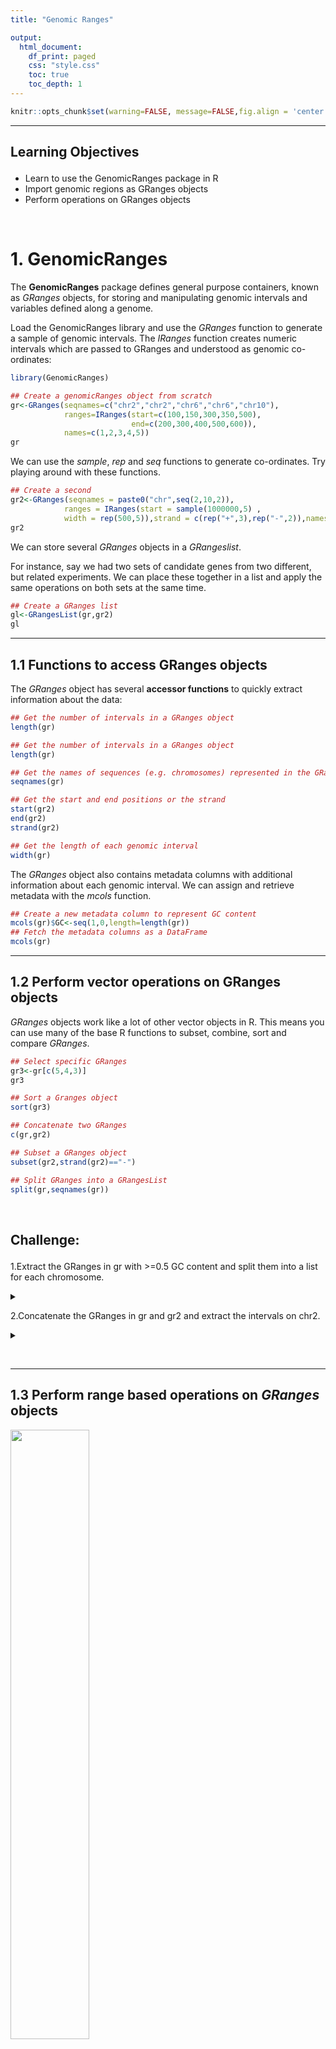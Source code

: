 ```yaml
---
title: "Genomic Ranges"

output:
  html_document:
    df_print: paged
    css: "style.css"
    toc: true
    toc_depth: 1
---
```


<head>
<script src="https://kit.fontawesome.com/ece750edd7.js" crossorigin="anonymous"></script>
</head>

```r
knitr::opts_chunk$set(warning=FALSE, message=FALSE,fig.align = 'center')
```

------------------------------------------------------------------------

## 

::: {.objectives}
<h2>

<i class="far fa-check-square"></i> Learning Objectives

</h2>

-   Learn to use the GenomicRanges package in R
-   Import genomic regions as GRanges objects
-   Perform operations on GRanges objects
:::

<br>

# 1. GenomicRanges

The **GenomicRanges** package defines general purpose containers, known as *GRanges* objects, for storing and manipulating genomic intervals and variables defined along a genome.

Load the GenomicRanges library and use the *GRanges* function to generate a sample of genomic intervals. The *IRanges* function creates numeric intervals which are passed to GRanges and understood as genomic co-ordinates:

```r
library(GenomicRanges)

## Create a genomicRanges object from scratch
gr<-GRanges(seqnames=c("chr2","chr2","chr6","chr6","chr10"),
            ranges=IRanges(start=c(100,150,300,350,500),
                           end=c(200,300,400,500,600)),
            names=c(1,2,3,4,5))
gr
```

We can use the *sample*, *rep* and *seq* functions to generate co-ordinates. Try playing around with these functions.

```r
## Create a second 
gr2<-GRanges(seqnames = paste0("chr",seq(2,10,2)),
            ranges = IRanges(start = sample(1000000,5) ,
            width = rep(500,5)),strand = c(rep("+",3),rep("-",2)),names=seq(1,5))
gr2
```

We can store several *GRanges* objects in a *GRangeslist*.

For instance, say we had two sets of candidate genes from two different, but related experiments. We can place these together in a list and apply the same operations on both sets at the same time.

```r
## Create a GRanges list
gl<-GRangesList(gr,gr2)
gl
```

------------------------------------------------------------------------

## 1.1 Functions to access GRanges objects

The *GRanges* object has several **accessor functions** to quickly extract information about the data:

```r
## Get the number of intervals in a GRanges object
length(gr)
```

```r
## Get the number of intervals in a GRanges object
length(gr)
```

```r
## Get the names of sequences (e.g. chromosomes) represented in the GRanges object
seqnames(gr)
```

```r
## Get the start and end positions or the strand
start(gr2)
end(gr2)
strand(gr2)
```

```r
## Get the length of each genomic interval
width(gr)
```

The *GRanges* object also contains metadata columns with additional information about each genomic interval. We can assign and retrieve metadata with the *mcols* function.

```r
## Create a new metadata column to represent GC content
mcols(gr)$GC<-seq(1,0,length=length(gr))
## Fetch the metadata columns as a DataFrame
mcols(gr)
```

------------------------------------------------------------------------

## 1.2 Perform vector operations on GRanges objects

*GRanges* objects work like a lot of other vector objects in R. This means you can use many of the base R functions to subset, combine, sort and compare *GRanges*.

```r
## Select specific GRanges
gr3<-gr[c(5,4,3)]
gr3
```

```r
## Sort a Granges object
sort(gr3)
```

```r
## Concatenate two GRanges
c(gr,gr2)
```

```r
## Subset a GRanges object
subset(gr2,strand(gr2)=="-")
```

```r
## Split GRanges into a GRangesList
split(gr,seqnames(gr))
```

<br>

::: {.challenge}
<h2>

<i class="fas fa-pencil-alt"></i> Challenge:

</h2>

1.Extract the GRanges in gr with \>=0.5 GC content and split them into a list for each chromosome.

<details>

<summary>

</summary>

::: {.solution}
<h2>

<i class="far fa-eye"></i> Solution:

</h2>

```r
gr_subset=subset(gr,mcols(gr)$GC>=0.5)
split(gr_subset,seqnames(gr_subset))
```
:::

</details>

2.Concatenate the GRanges in gr and gr2 and extract the intervals on chr2.

<details>

<summary>

</summary>

::: {.solution}
<h2>

<i class="far fa-eye"></i> Solution:

</h2>

```r
grc<-c(gr,gr2)
subset(grc,seqnames(grc)=="chr2")
```
:::

</details>
:::

<br>

------------------------------------------------------------------------

## 1.3 Perform range based operations on *GRanges* objects

![](images/GR.png){width="50%"}

The GenomicRanges package also has several useful functions to perform operations on *GRanges* objects based on the genomic intervals.

```r
## Get the promoter region around the start of the feature
promoters(gr2,upstream = 1000,downstream=1000)
```

```r
## Reduce overlapping ranges into a single range
reduce(gr)
```

```R
## Shift all the co-ordinates along
gr.shift<-shift(gr,100)
gr.shift
```

```r
## Find the overlaps between 2 sets of GRanges
fo<-findOverlaps(query = gr,subject = gr.shift)
fo
```

```r
## Use the subjectHits or queryHits functions to extract columns from the output
subjectHits(fo)
```

```r
## Merge the regions between 2 sets of GRanges
union(gr.shift,gr)
```

```r
## Get the overlapping regions between 2 sets of GRanges
intersect(gr.shift,gr)
```

```r
## What happens if we set all the shifted ranges to the minus strand?
strand(gr.shift)="-"
intersect(gr.shift,gr)
```

```r
## Strandedness is used in comparisons by default but we can turn this off:
intersect(gr.shift,gr,ignore.strand=T)
```

We can also perform operations on all of the *GRanges* in a *GRangesList* object:

```r
## We can perform operations on all items in the list
promoters(gl)
```

*GRangesList* objects also work with base R list functions like *lapply* and *unlist* but we will not cover that here.

<br>

::: {.challenge}
<h2>

<i class="fas fa-pencil-alt"></i> Challenge:

</h2>

1.There are many more functions in the [*Genomic Ranges*](https://bioconductor.org/packages/release/bioc/vignettes/GenomicRanges/inst/doc/GenomicRangesIntroduction.html) documentation as well as the [How To](https://bioconductor.org/packages/release/bioc/vignettes/GenomicRanges/inst/doc/GenomicRangesHOWTOs.pdf) document.

Read the documentation and see if you can figure out how to get the 1000 bases downstream of each of the ranges in gr2.

<details>

<summary>

</summary>

::: {.solution}
<h2>

<i class="far fa-eye"></i> Solution:

</h2>

```r
flank(gr2,1000,start=F)
```
:::

</details>

2.Create a new GRanges object called genes and find which genes overlap with the ranges in gr2.

```r
genes<-GRanges(seqnames=c("chr2","chr6","chr9"),ranges = IRanges(start=c(start(gr2)[c(1,3)],1000),width=100),strand="+",name=c("geneA","geneB","geneC"))
```

<details>

<summary>

</summary>

::: {.solution}
<h2>

<i class="far fa-eye"></i> Solution:

</h2>

```r
overlaps<-findOverlaps(query = genes,subject=gr2)
qh<-queryHits(overlaps)
qh<-unique(qh) ## Not necessary here, but will prevent repeats if genes overlapped with more than one region
genes[qh]$name
```

Note that it is also possible to string together GRanges operations with R *pipes* e.g.

```r
qh<-findOverlaps(query = genes,subject=gr2) |> queryHits() |> unique()
genes[qh]$name
```
:::

</details>
:::

<br>

------------------------------------------------------------------------

# 2. Importing files as Genomic Ranges

The *genomation* package has several useful functions to import annotation and sequencing files into R as *GRanges* objects.

We are going to work with annotation files from the Human hg19 reference genome. The file [*Ensembl.GRCh37.74.edited.genes.strict.bed*](http://bifx-core.bio.ed.ac.uk/genomes/human/hg19/annotation/Ensembl.GRCh37.74.edited.genes.strict.bed) contains gene annotations downloaded from the Ensembl database in **bed** format.

Load the **genomation** library and use the *readBed* function to read in the file. You can download the file from the link above and save it in your working directory. Or, you can read directly from the URL.

```r
library(genomation)
## Read in a bed file if it exists on your computer
#hg19.genes<-readBed("Ensembl.GRCh37.74.edited.genes.strict.bed")
## Read in a bed file from the web
hg19.genes<-readBed("http://bifx-core.bio.ed.ac.uk/genomes/human/hg19/annotation/Ensembl.GRCh37.74.edited.genes.strict.bed")
## Inspect the object
hg19.genes
```

Note that the GRanges object has a "slot" for seqinfo which can store the lengths of each chromosome and the genome they are derived from. Some functions make use of seqinfo, for instance when calculating the gaps in coverage of a GRanges object we need to know where the end of each chromosome is. This information is currently empty but we will see how to update it later.

```r
seqinfo(hg19.genes)
```

We can also use genomation to read in files that are not in a standard format using the *readGeneric* function. Let's update our hg19.genes object by reading a file with more information (metadata) about each gene.

This file contains the same gene annotations along with additional columns of information. The file is not in the strict **bed** format so we need to use the *readGeneric* function.

The *meta.cols* argument allows us to specify the column numbers to be read as metadata and how to name these.

```r

## This file contains the same gene annotations but has some extra columns in the table which we can also import.
hg19.genes<-readGeneric("http://bifx-core.bio.ed.ac.uk/genomes/human/hg19/annotation/Ensembl.GRCh37.74.edited.genes.bed",chr = 1,start = 2,end = 3,strand = 6,meta.cols = list(name=4,symbol=5,biotype=7))

## The meta.cols parameter is a list of metadata column numbers and the names we want to give them.
hg19.genes
```

We can use the metadata to filter our GRanges object using the *subset* function.

```r
##Get all protein coding genes
hg19.pc.genes<-subset(hg19.genes,hg19.genes$biotype=="protein_coding")
hg19.pc.genes
```

::: {.resources}
<h2>

<i class="fas fa-book"></i> Further Learning

</h2>

There are several other import functions in *genomation*:

-   readBam() \#\#Import sequencing alignments.
-   readNarrowPeak() and readBroadPeak() \#\#Import ChIP-seq peak regions from commonly used peak caller tools.
-   gffToGRanges() \#\#Import GFF annotation files.
-   readTranscriptFeatures() \#\#Import a bed file and split it into promoter, exon and intron regions.
-   More...

*genomation* also has several analysis functions:

-   Perform additional operations on GRanges objects
-   Annotate GRanges objects with other features
-   Extract and visualise data across GRanges
-   More...

Take a look at the *genomation* [manual](https://www.bioconductor.org/packages/release/bioc/vignettes/genomation/inst/doc/GenomationManual.html) and [documentation](https://www.bioconductor.org/packages/release/bioc/manuals/genomation/man/genomation.pdf) to learn more.
:::

<br>

::: {.key-points}
<h2>

<i class="fas fa-thumbtack"></i> Key points

</h2>

## 

-   Store genomic co-ordinates and metadata in *GRanges* objects
-   Access information and perform operations on *GRanges* with functions from the *GenomicRanges* library.
-   The *genomation* library has functions to easily load annotation files and other genomics datasets.
-   All of the *Bioconductor* packages have very good documentation!
:::

<br>
